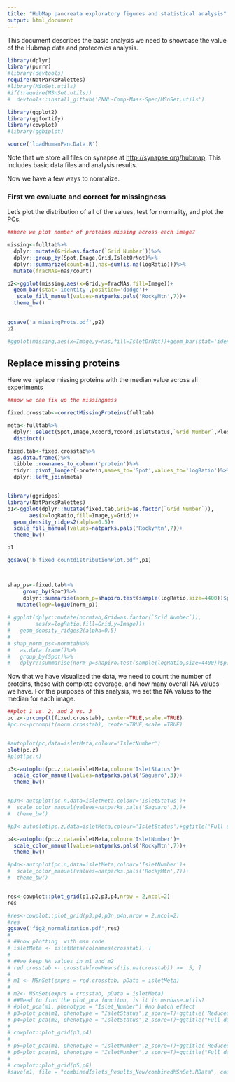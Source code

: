 ```yaml
---
title: "HubMap pancreata exploratory figures and statistical analysis"
output: html_document
---
```


This document describes the basic analysis we need to showcase the value of the Hubmap data and proteomics analysis.

```r
library(dplyr)
library(purrr)
#library(devtools)
require(NatParksPalettes)
#library(MSnSet.utils)
#if(!require(MSnSet.utils))
#  devtools::install_github('PNNL-Comp-Mass-Spec/MSnSet.utils')

library(ggplot2)
library(ggfortify)
library(cowplot)
#library(ggbiplot)

source('loadHumanPancData.R')


```

Note that we store all files on synapse at [http://synapse.org/hubmap](http://synapse.org/hubmap). This includes basic data files and analysis results.

Now we have a few ways to normalize.

### First we evaluate and correct for missingness

Let's plot the distribution of all of the values, test for normality, and plot the PCs.


```r
##here we plot number of proteins missing across each image?

missing<-fulltab%>%
  dplyr::mutate(Grid=as.factor(`Grid Number`))%>%
  dplyr::group_by(Spot,Image,Grid,IsletOrNot)%>%
  dplyr::summarize(count=n(),nas=sum(is.na(logRatio)))%>%
  mutate(fracNAs=nas/count)

p2<-ggplot(missing,aes(x=Grid,y=fracNAs,fill=Image))+
  geom_bar(stat='identity',position='dodge')+
   scale_fill_manual(values=natparks.pals('RockyMtn',7))+
  theme_bw()
  

ggsave('a_missingProts.pdf',p2)
p2

#ggplot(missing,aes(x=Image,y=nas,fill=IsletOrNot))+geom_bar(stat='identity',position='dodge')

```

## Replace missing proteins

Here we replace missing proteins with the median value across all experiments


```r

##now we can fix up the missingness

fixed.crosstab<-correctMissingProteins(fulltab)

meta<-fulltab%>%
  dplyr::select(Spot,Image,Xcoord,Ycoord,IsletStatus,`Grid Number`,Plex)%>%
  distinct()

fixed.tab<-fixed.crosstab%>%
  as.data.frame()%>%
  tibble::rownames_to_column('protein')%>%
  tidyr::pivot_longer(-protein,names_to='Spot',values_to='logRatio')%>%
  dplyr::left_join(meta)


library(ggridges)
library(NatParksPalettes)
p1<-ggplot(dplyr::mutate(fixed.tab,Grid=as.factor(`Grid Number`)),
       aes(x=logRatio,fill=Image,y=Grid))+
  geom_density_ridges2(alpha=0.5)+
  scale_fill_manual(values=natparks.pals('RockyMtn',7))+
  theme_bw()

p1

ggsave('b_fixed_countdistributionPlot.pdf',p1)



shap_ps<-fixed.tab%>%
     group_by(Spot)%>%
     dplyr::summarise(norm_p=shapiro.test(sample(logRatio,size=4400))$p.value)%>%
   mutate(logP=log10(norm_p))
 
# ggplot(dplyr::mutate(normtab,Grid=as.factor(`Grid Number`)),
#        aes(x=logRatio,fill=Grid,y=Image))+
#   geom_density_ridges2(alpha=0.5)
# 
# shap_norm_ps<-normtab%>%
#   as.data.frame()%>%
#   group_by(Spot)%>%
#   dplyr::summarise(norm_p=shapiro.test(sample(logRatio,size=4400))$p.value)

```

Now that we have visualized the data, we need to count the number of proteins, those with complete coverage, and how many overall NA values we have.  For the purposes of this analysis, we set the NA values to the median for each image. 


```r

##plot 1 vs. 2, and 2 vs. 3
pc.z<-prcomp(t(fixed.crosstab), center=TRUE,scale.=TRUE)
#pc.n<-prcomp(t(norm.crosstab), center=TRUE,scale.=TRUE)


#autoplot(pc,data=isletMeta,colour='IsletNumber')
plot(pc.z)
#plot(pc.n)

p3<-autoplot(pc.z,data=isletMeta,colour='IsletStatus')+
  scale_color_manual(values=natparks.pals('Saguaro',3))+
  theme_bw()


#p3n<-autoplot(pc.n,data=isletMeta,colour='IsletStatus')+
#  scale_color_manual(values=natparks.pals('Saguaro',3))+
#  theme_bw()

#p3<-autoplot(pc.z,data=isletMeta,colour='IsletStatus')+ggtitle('Full data')

p4<-autoplot(pc.z,data=isletMeta,colour='IsletNumber')+
  scale_color_manual(values=natparks.pals('RockyMtn',7))+
  theme_bw()

#p4n<-autoplot(pc.n,data=isletMeta,colour='IsletNumber')+
#  scale_color_manual(values=natparks.pals('RockyMtn',7))+
#  theme_bw()


res<-cowplot::plot_grid(p1,p2,p3,p4,nrow = 2,ncol=2)
res

#res<-cowplot::plot_grid(p3,p4,p3n,p4n,nrow = 2,ncol=2)
#res
ggsave('fig2_normalization.pdf',res)
# 
# ##now plotting  with msn code
# isletMeta <- isletMeta[colnames(crosstab), ]
# 
# ##we keep NA values in m1 and m2
# red.crosstab <- crosstab[rowMeans(!is.na(crosstab)) >= .5, ]
# 
# m1 <- MSnSet(exprs = red.crosstab, pData = isletMeta)
# 
# m2<- MSnSet(exprs = crosstab, pData = isletMeta)
# ##Need to find the plot_pca funciton, is it in msnbase.utils?
# #plot_pca(m1, phenotype = "Islet_Number") #no batch effect
# p3=plot_pca(m1, phenotype = "IsletStatus",z_score=T)+ggtitle('Reduced data') #check biplot = T?
# p4=plot_pca(m2, phenotype = "IsletStatus",z_score=T)+ggtitle("Full data") #check biplot = T?
# 
# cowplot::plot_grid(p3,p4)
# 
# p5=plot_pca(m1, phenotype = "IsletNumber",z_score=T)+ggtitle('Reduced data') #check biplot = T?
# p6=plot_pca(m2, phenotype = "IsletNumber",z_score=T)+ggtitle("Full data") #check biplot = T?
# 
# cowplot::plot_grid(p5,p6)
#save(m1, file = "combinedIslets_Results_New/combinedMSnSet.RData", compress = T)


```



